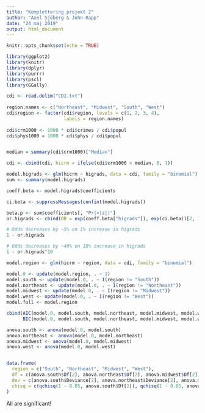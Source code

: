 ```yaml
---
title: "Komplettering projekt 2"
author: "Axel Sjöberg & John Rapp"
date: "24 maj 2019"
output: html_document
---
```


```r
knitr::opts_chunk$set(echo = TRUE)
```


```r
library(ggplot2)
library(knitr)
library(dplyr)
library(purrr)
library(pscl)
library(GGally)

cdi <- read.delim("CDI.txt")
 
region.names <- c("Northeast", "Midwest", "South", "West")
cdi$region <- factor(cdi$region, levels = c(1, 2, 3, 4),
                     labels = region.names)
  
cdi$crm1000 <- 1000 * cdi$crimes / cdi$popul
cdi$phys1000 = 1000 * cdi$phys / cdi$popul


median = summary(cdi$crm1000)["Median"]

cdi <- cbind(cdi, hicrm = ifelse(cdi$crm1000 < median, 0, 1))
```

```r
model.higrads <- glm(hicrm ~ higrads, data = cdi, family = "binomial")
sum <- summary(model.higrads)

coeff.beta <- model.higrads$coefficients

ci.beta <- suppressMessages(confint(model.higrads))

beta.p <- sum$coefficients[, "Pr(>|z|)"]
or.higrads <- cbind(OR = exp(coeff.beta["higrads"]), exp(ci.beta))[2, ]

# Odds decreases by ~5% on 1% increase in higrads
1 - or.higrads

# Odds decreases by ~40% on 10% increase in higrads
1 - or.higrads^10
```


```r
model.region <- glm(hicrm ~ region, data = cdi, family = "binomial")

model.0 <- update(model.region, . ~ 1)
model.south <- update(model.0, . ~ I(region != "South"))
model.northeast <- update(model.0, . ~ I(region != "Northeast"))
model.midwest <- update(model.0, . ~ I(region != "Midwest"))
model.west <- update(model.0, . ~ I(region != "West"))
model.full <- model.region

cbind(AIC(model.0, model.south, model.northeast, model.midwest, model.west, model.full),
      BIC(model.0, model.south, model.northeast, model.midwest, model.west, model.full))

anova.south <- anova(model.0, model.south)
anova.northeast <- anova(model.0, model.northeast)
anova.midwest <- anova(model.0, model.midwest)
anova.west <- anova(model.0, model.west)


data.frame(
  region = c("South", "Northeast", "Midwest", "West"),
  df = c(anova.south$Df[2], anova.northeast$Df[2], anova.midwest$Df[2], anova.west$Df[2]),
  dev = c(anova.south$Deviance[2], anova.northeast$Deviance[2], anova.midwest$Deviance[2], anova.west$Deviance[2]),
  chisq = c(qchisq(1 - 0.05, anova.south$Df[2]), qchisq(1 - 0.05, anova.northeast$Df[2]), qchisq(1 - 0.05, anova.midwest$Df[2]), qchisq(1 - 0.05, anova.west$Df[2]))
)

```

All are significant!
